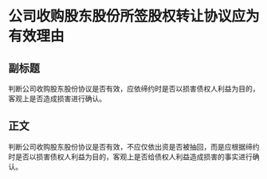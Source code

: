 # 公司收购股东股份所签股权转让协议应为有效理由
## 副标题
判断公司收购股东股份协议是否有效，应依缔约时是否以损害债权人利益为目的，客观上是否造成损害进行确认。
## 正文
判断公司收购股东股份协议是否有效，不应仅依出资是否被抽回，而是应根据缔约时是否以损害债权人利益为目的，客观上是否给债权人利益造成损害的事实进行确认。